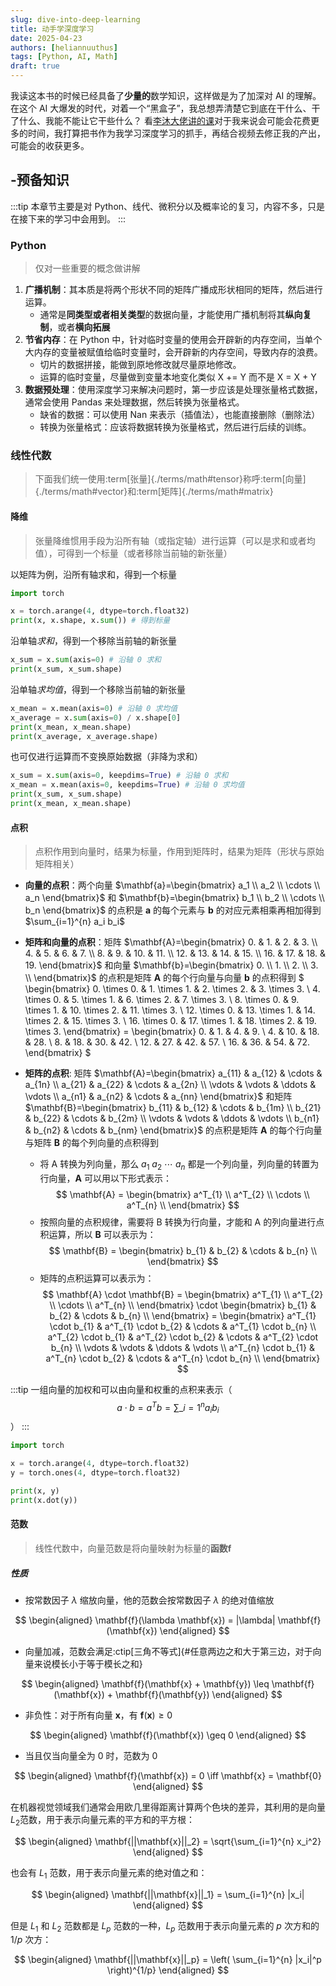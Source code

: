 ```yaml
---
slug: dive-into-deep-learning
title: 动手学深度学习
date: 2025-04-23
authors: [heliannuuthus]
tags: [Python, AI, Math]
draft: true
---
```


我读这本书的时候已经具备了**少量的**数学知识，这样做是为了加深对 AI 的理解。
在这个 AI 大爆发的时代，对着一个“黑盒子”，我总想弄清楚它到底在干什么、干了什么、我能不能让它干些什么？
看[李沐大佬讲的课](https://www.bilibili.com/video/BV1fsmyYnEfw)对于我来说会可能会花费更多的时间，我打算把书作为我学习深度学习的抓手，再结合视频去修正我的产出，可能会的收获更多。

<!--truncate-->

## -预备知识

:::tip
本章节主要是对 Python、线代、微积分以及概率论的复习，内容不多，只是在接下来的学习中会用到。
:::

### Python

> 仅对一些重要的概念做讲解

1. **广播机制**：其本质是将两个形状不同的矩阵广播成形状相同的矩阵，然后进行运算。
   - 通常是**同类型或者相关类型**的数据向量，才能使用广播机制将其**纵向复制**，或者**横向拓展**
2. **节省内存**：在 Python 中，针对临时变量的使用会开辟新的内存空间，当单个大内存的变量被赋值给临时变量时，会开辟新的内存空间，导致内存的浪费。
   - 切片的数据拼接，能做到原地修改就尽量原地修改。
   - 运算的临时变量，尽量做到变量本地变化类似 X += Y 而不是 X = X + Y
3. **数据预处理**：使用深度学习来解决问题时，第一步应该是处理张量格式数据，通常会使用 Pandas 来处理数据，然后转换为张量格式。
   - 缺省的数据：可以使用 Nan 来表示（插值法），也能直接删除（删除法）
   - 转换为张量格式：应该将数据转换为张量格式，然后进行后续的训练。

### 线性代数

> 下面我们统一使用:term[张量]{./terms/math#tensor}称呼:term[向量]{./terms/math#vector}和:term[矩阵]{./terms/math#matrix}

#### 降维

> 张量降维惯用手段为沿所有轴（或指定轴）进行运算（可以是求和或者均值），可得到一个标量（或者移除当前轴的新张量）

以矩阵为例，沿所有轴求和，得到一个标量

```python
import torch

x = torch.arange(4, dtype=torch.float32)
print(x, x.shape, x.sum()) # 得到标量
```

沿单轴*求和*，得到一个移除当前轴的新张量

```python
x_sum = x.sum(axis=0) # 沿轴 0 求和
print(x_sum, x_sum.shape)
```

沿单轴*求均值*，得到一个移除当前轴的新张量

```python
x_mean = x.mean(axis=0) # 沿轴 0 求均值
x_average = x.sum(axis=0) / x.shape[0]
print(x_mean, x_mean.shape)
print(x_average, x_average.shape)
```

也可仅进行运算而不变换原始数据（非降为求和）

```python
x_sum = x.sum(axis=0, keepdims=True) # 沿轴 0 求和
x_mean = x.mean(axis=0, keepdims=True) # 沿轴 0 求均值
print(x_sum, x_sum.shape)
print(x_mean, x_mean.shape)
```

#### 点积

> 点积作用到向量时，结果为标量，作用到矩阵时，结果为矩阵（形状与原始矩阵相关）

- **向量的点积**：两个向量 $\mathbf{a}=\begin{bmatrix} a_1 \\ a_2 \\ \cdots \\ a_n \end{bmatrix}$ 和 $\mathbf{b}=\begin{bmatrix} b_1 \\ b_2 \\ \cdots \\ b_n \end{bmatrix}$ 的点积是 $\mathbf{a}$ 的每个元素与 $\mathbf{b}$ 的对应元素相乘再相加得到 $\sum_{i=1}^{n} a_i b_i$

- **矩阵和向量的点积**：矩阵 $\mathbf{A}=\begin{bmatrix} 0. & 1. & 2. & 3. \\ 4. & 5. & 6. & 7. \\ 8. & 9. & 10. & 11. \\ 12. & 13. & 14. & 15. \\ 16. & 17. & 18. & 19. \end{bmatrix}$ 和向量 $\mathbf{b}=\begin{bmatrix} 0. \\ 1. \\ 2. \\ 3. \\ \end{bmatrix}$ 的点积是矩阵 $\mathbf{A}$ 的每个行向量与向量 $\mathbf{b}$ 的点积得到 $ \begin{bmatrix} 0. \times 0. & 1. \times 1. & 2. \times 2. & 3. \times 3. \\ 4. \times 0. & 5. \times 1. & 6. \times 2. & 7. \times 3. \\ 8. \times 0. & 9. \times 1. & 10. \times 2. & 11. \times 3. \\ 12. \times 0. & 13. \times 1. & 14. \times 2. & 15. \times 3. \\ 16. \times 0. & 17. \times 1. & 18. \times 2. & 19. \times 3.
  \end{bmatrix} = \begin{bmatrix} 0. & 1. & 4. & 9. \\ 4. & 10. & 18. & 28. \\ 8. & 18. & 30. & 42. \\ 12. & 27. & 42. & 57. \\ 16. & 36. & 54. & 72.
  \end{bmatrix}
  $

- **矩阵的点积**: 矩阵 $\mathbf{A}=\begin{bmatrix} a_{11} & a_{12} & \cdots & a_{1n} \\ a_{21} & a_{22} & \cdots & a_{2n} \\ \vdots & \vdots & \ddots & \vdots \\ a_{n1} & a_{n2} & \cdots & a_{nn} \end{bmatrix}$ 和矩阵 $\mathbf{B}=\begin{bmatrix} b_{11} & b_{12} & \cdots & b_{1m} \\ b_{21} & b_{22} & \cdots & b_{2m} \\ \vdots & \vdots & \ddots & \vdots \\ b_{n1} & b_{n2} & \cdots & b_{nm} \end{bmatrix}$ 的点积是矩阵 $\mathbf{A}$ 的每个行向量与矩阵 $\mathbf{B}$ 的每个列向量的点积得到
  - 将 A 转换为列向量，那么 $a_1 \ a_2 \ \cdots \ a_n$ 都是一个列向量，列向量的转置为行向量，$\mathbf{A}$ 可以用以下形式表示：
    $$
    \mathbf{A} = \begin{bmatrix}
    a^T_{1} \\ a^T_{2} \\ \cdots \\ a^T_{n} \\
    \end{bmatrix}
    $$
  - 按照向量的点积规律，需要将 B 转换为行向量，才能和 A 的列向量进行点积运算，所以 $\mathbf{B}$ 可以表示为：
    $$
    \mathbf{B} = \begin{bmatrix}
    b_{1} & b_{2} & \cdots & b_{n} \\
    \end{bmatrix}
    $$
  - 矩阵的点积运算可以表示为：
    $$
    \mathbf{A} \cdot \mathbf{B} = \begin{bmatrix}
    a^T_{1} \\ a^T_{2} \\ \cdots \\ a^T_{n} \\
    \end{bmatrix} \cdot \begin{bmatrix}
    b_{1} & b_{2} & \cdots & b_{n} \\
    \end{bmatrix} = \begin{bmatrix}
    a^T_{1} \cdot b_{1} & a^T_{1} \cdot b_{2} & \cdots & a^T_{1} \cdot b_{n} \\
    a^T_{2} \cdot b_{1} & a^T_{2} \cdot b_{2} & \cdots & a^T_{2} \cdot b_{n} \\
    \vdots & \vdots & \ddots & \vdots \\
    a^T_{n} \cdot b_{1} & a^T_{n} \cdot b_{2} & \cdots & a^T_{n} \cdot b_{n} \\
    \end{bmatrix}
    $$

:::tip
一组向量的加权和可以由向量和权重的点积来表示（$$ a \cdot b = a^T b = \sum\_{i=1}^{n} a_i b_i $$）
:::

```python
import torch

x = torch.arange(4, dtype=torch.float32)
y = torch.ones(4, dtype=torch.float32)

print(x, y)
print(x.dot(y))
```

#### 范数

> 线性代数中，向量范数是将向量映射为标量的**函数$\mathbf{f}$**

##### 性质

- 按常数因子 $\lambda$ 缩放向量，他的范数会按常数因子 $\lambda$ 的绝对值缩放

$$
\begin{aligned}
\mathbf{f}(\lambda \mathbf{x}) = |\lambda| \mathbf{f}(\mathbf{x})
\end{aligned}
$$

- 向量加减，范数会满足:ctip[三角不等式]{#任意两边之和大于第三边，对于向量来说模长小于等于模长之和}

$$
\begin{aligned}
\mathbf{f}(\mathbf{x} + \mathbf{y}) \leq \mathbf{f}(\mathbf{x}) + \mathbf{f}(\mathbf{y})
\end{aligned}
$$

- 非负性：对于所有向量 $\mathbf{x}$，有 $\mathbf{f}(\mathbf{x}) \geq 0$

$$
\begin{aligned}
\mathbf{f}(\mathbf{x}) \geq 0
\end{aligned}
$$

- 当且仅当向量全为 0 时，范数为 0

$$
\begin{aligned}
\mathbf{f}(\mathbf{x}) = 0 \iff \mathbf{x} = \mathbf{0}
\end{aligned}
$$

在机器视觉领域我们通常会用欧几里得距离计算两个色块的差异，其利用的是向量$L_2$范数，用于表示向量元素的平方和的平方根：

$$
\begin{aligned}
\mathbf{||\mathbf{x}||_2} = \sqrt{\sum_{i=1}^{n} x_i^2}
\end{aligned}
$$

也会有 $L_1$ 范数，用于表示向量元素的绝对值之和：

$$
\begin{aligned}
\mathbf{||\mathbf{x}||_1} = \sum_{i=1}^{n} |x_i|
\end{aligned}
$$

但是 $L_1$ 和 $L_2$ 范数都是 $L_p$ 范数的一种，$L_p$ 范数用于表示向量元素的 $p$ 次方和的 $1/p$ 次方：

$$
\begin{aligned}
\mathbf{||\mathbf{x}||_p} = \left( \sum_{i=1}^{n} |x_i|^p \right)^{1/p}
\end{aligned}
$$
